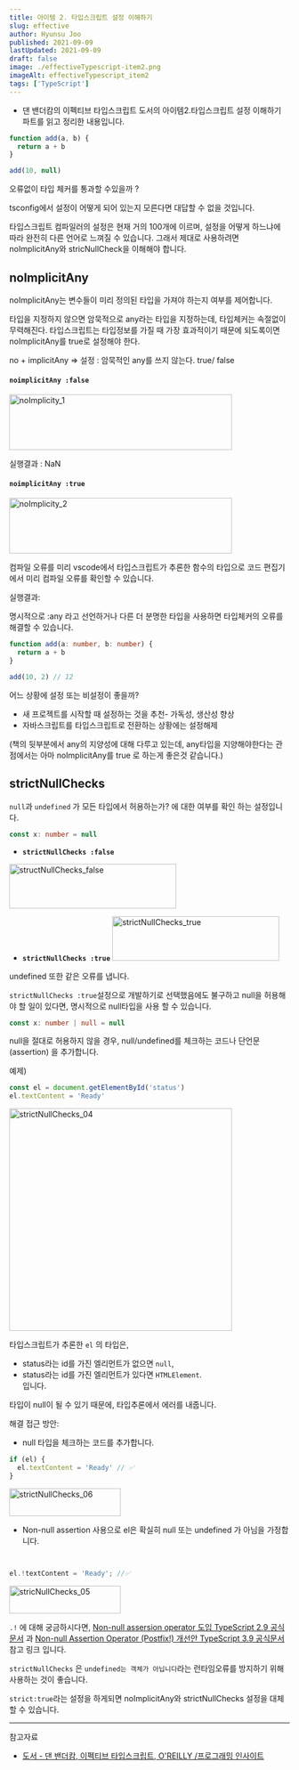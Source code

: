 ```yaml
---
title: 아이템 2. 타입스크립트 설정 이해하기
slug: effective
author: Hyunsu Joo
published: 2021-09-09
lastUpdated: 2021-09-09
draft: false
image: ./effectiveTypescript-item2.png
imageAlt: effectiveTypescript_item2
tags: ['TypeScript']
---
```


- 댄 밴더캄의 이펙티브 타입스크립트 도서의 아이템2.타입스크립트 설정 이해하기 파트를 읽고 정리한 내용입니다.

```typescript
function add(a, b) {
  return a + b
}

add(10, null)
```

오류없이 타입 체커를 통과할 수있을까 ?

tsconfig에서 설정이 어떻게 되어 있는지 모른다면 대답할 수 없을 것입니다.

타입스크립트 컴파일러의 설정은 현재 거의 100개에 이르며, 설정을 어떻게 하느냐에 따라 완전히 다른 언어로 느껴질 수 있습니다. 그래서 제대로 사용하려면 noImplicitAny와 stricNullCheck을 이해해야 합니다.

## noImplicitAny

noImplicitAny는 변수들이 미리 정의된 타입을 가져야 하는지 여부를 제어합니다.

타입을 지정하지 않으면 암묵적으로 any라는 타입을 지정하는데, 타입체커는 속절없이 무력해진다. 타입스크립트는 타입정보를 가질 때 가장 효과적이기 때문에 되도록이면 noImplicitAny를 true로 설정해야 한다.

no + implicitAny ⇒ 설정 : 암묵적인 any를 쓰지 않는다. true/ false

#### **`noimplicitAny :false`**

<img
  width="400"
  height="100"
  alt="noImplicity_1"
  src="https://user-images.githubusercontent.com/26635607/132691365-f66c69f4-60e9-4c2a-a754-f202c5f0b1a4.png"
/>

실행결과 : NaN

#### **`noimplicitAny :true`**

<img
  width="400"
  height="100"
  alt="noImplicity_2"
  src="https://user-images.githubusercontent.com/26635607/132691375-fb8d6c75-31fb-46de-8f9f-1aa4fbf5e803.png"
/>

컴파일 오류를 미리 vscode에서 타입스크립트가 추론한 함수의 타입으로
코드 편집기에서 미리 컴파일 오류를 확인할 수 있습니다.

실행결과:

명시적으로 :any 라고 선언하거나 다른 더 분명한 타입을 사용하면 타입체커의 오류를 해결할 수 있습니다.

```typescript
function add(a: number, b: number) {
  return a + b
}

add(10, 2) // 12
```

어느 상황에 설정 또는 비설정이 좋을까?

- 새 프로젝트를 시작할 때 설정하는 것을 추천- 가독성, 생산성 향상
- 자바스크립트를 타입스크립트로 전환하는 상황에는 설정해제

(책의 뒷부분에서 any의 지양성에 대해 다루고 있는데, any타입을 지양해야한다는 관점에서는 아마 noImplicitAny를 true 로 하는게 좋은것 같습니다.)

## strictNullChecks

`null`과 `undefined` 가 모든 타입에서 허용하는가? 에 대한 여부를 확인 하는 설정입니다.

```typescript
const x: number = null
```

- **`strictNullChecks :false`**

<img
  width="300"
  height="80"
  alt="structNullChecks_false"
  src="https://user-images.githubusercontent.com/26635607/132690813-d23a13fb-fd61-4ce6-9352-b0646e551454.png"
/>

- **`strictNullChecks :true`**
  <img
    width="300"
    height="80"
    alt="strictNullChecks_true"
    src="https://user-images.githubusercontent.com/26635607/132690808-c18434e9-1d33-4017-82fb-59f9ca9674d9.png"
  />

undefined 또한 같은 오류를 냅니다.

`strictNullChecks :true`설정으로 개발하기로 선택했음에도 불구하고 null을 허용해야 할 일이 있다면, 명시적으로 null타입을 사용 할 수 있습니다.

```typescript
const x: number | null = null
```

null을 절대로 허용하지 않을 경우,
null/undefined를 체크하는 코드나 단언문(assertion) 을 추가합니다.

예제)

```typescript
const el = document.getElementById('status')
el.textContent = 'Ready'
```

<img
  width="400"
  width="100"
  alt="strictNullChecks_04"
  src="https://user-images.githubusercontent.com/26635607/132690804-7d027b0d-1ce2-4d9c-9939-7170f6d3d119.png"
/>

타입스크립트가 추론한 `el` 의 타입은,

- status라는 id를 가진 엘리먼트가 없으면 `null`,
- status라는 id를 가진 엘리먼트가 있다면 `HTMLElement`.  
  입니다.

타입이 null이 될 수 있기 때문에, 타입추론에서 에러를 내줍니다.

해결 접근 방안:

- null 타입을 체크하는 코드를 추가합니다.

```typescript
if (el) {
  el.textContent = 'Ready' // ✅
}
```

<img
  width="200"
  height="50"
  alt="strictNullChecks_06"
  src="https://user-images.githubusercontent.com/26635607/132690806-bd7e7f40-36d6-4301-be8e-8ac8d3840700.png"
/>

- Non-null assertion 사용으로 el은 확실히 null 또는 undefined 가 아님을 가정합니다.

```typescript


el.!textContent = 'Ready'; //✅

```

<img
  width="200"
  height="50"
  alt="stricNullChecks_05"
  src="https://user-images.githubusercontent.com/26635607/132690803-80a3d85f-c006-4f35-97c5-d5f6eddf58f0.png"
/>

`.!` 에 대해 궁금하시다면,
[Non-null assersion operator 도입 TypeScript 2.9 공식문서](https://www.typescriptlang.org/docs/handbook/release-notes/typescript-2-0.html#non-null-assertion-operator) 과
[Non-null Assertion Operator (Postfix!) 개선안 TypeScript 3.9 공식문서](https://www.typescriptlang.org/docs/handbook/release-notes/typescript-3-9.html#parsing-differences-in-optional-chaining-and-non-null-assertions) 참고 링크 입니다.

`strictNullChecks` 은 `undefined는 객체가 아닙니다`라는 런타임오류를 방지하기 위해 사용하는 것이 좋습니다.

`strict:true`라는 설정을 하게되면 noImplicitAny와 strictNullChecks 설정을 대체 할 수 있습니다.

---

참고자료

- [도서 - 댄 밴더캄, 이펙티브 타입스크립트, O'REILLY /프로그래밍 인사이트](https://blog.insightbook.co.kr/2021/06/10/%e3%80%8a%ec%9d%b4%ed%8e%99%ed%8b%b0%eb%b8%8c-%ed%83%80%ec%9e%85%ec%8a%a4%ed%81%ac%eb%a6%bd%ed%8a%b8-%eb%8f%99%ec%9e%91-%ec%9b%90%eb%a6%ac%ec%9d%98-%ec%9d%b4%ed%95%b4%ec%99%80-%ea%b5%ac%ec%b2%b4/)
